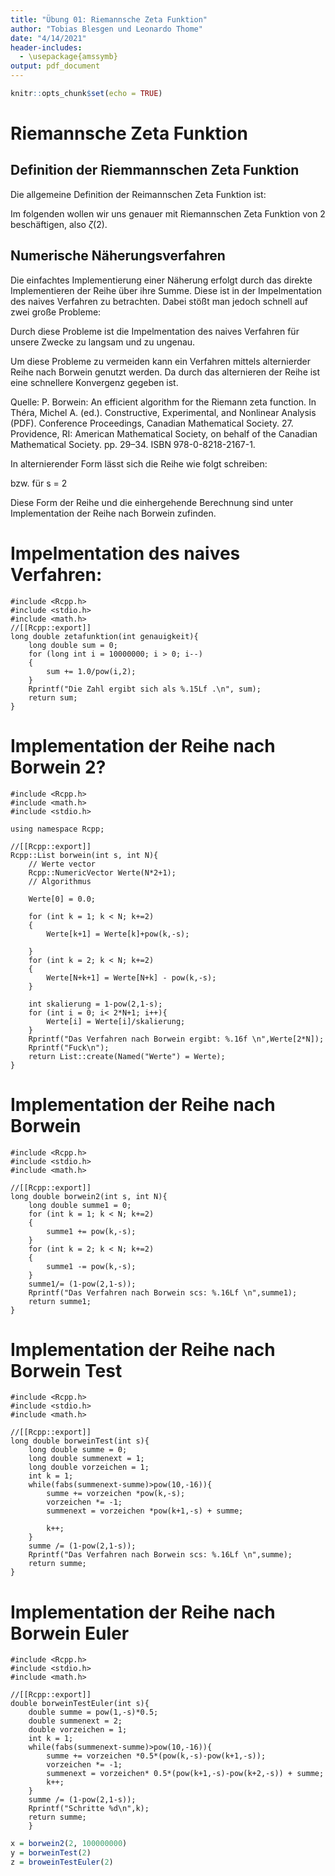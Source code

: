 ```yaml
---
title: "Übung 01: Riemannsche Zeta Funktion"
author: "Tobias Blesgen und Leonardo Thome"
date: "4/14/2021"
header-includes:
  - \usepackage{amssymb}
output: pdf_document
---
```


```r
knitr::opts_chunk$set(echo = TRUE)
```

# Riemannsche Zeta Funktion

## Definition der Riemmannschen Zeta Funktion

Die allgemeine Definition der Reimannschen Zeta Funktion ist:
\begin{equation}
    \zeta(s) = \sum_{k=1}^\infty \frac{1}{k^s} , s \in \mathbb{C} \\ {0}
\end{equation}

Im folgenden wollen wir uns genauer mit Riemannschen Zeta Funktion von 2 beschäftigen,
also $\zeta(2)$.
\begin{equation}
\zeta(2) = \sum_{k=1}^\infty \frac{1}{k^2}
\end{equation}

## Numerische Näherungsverfahren

Die einfachtes Implementierung einer Näherung erfolgt durch das direkte Implementieren der Reihe über ihre Summe.
Diese ist in der Impelmentation des naives Verfahren zu betrachten.
Dabei stößt man jedoch schnell auf zwei große Probleme:

\begin{enumerate}
    \item Die Konvergenz der Reihe in ihrer grundlegenden Form ist nicht sehr schnell und braucht daher viele Summenschritte
    bis ein außreichend genauer Wert erreicht wird.
    \item Das Addieren immer kleiner Zahlen ist für den Menschen kein Problem jedoch hat der Computer nur eine begrenzte Anhalen an
    Stellen für eine Zahl so sind die Zahlen irgendwann zu klein um auf die größere vorherige Zahl addiert zu werden. 
    Dies ist in der Regel kein Problem da zu dem Zeitpunkt die gewünschte Genauigkeit erreicht wurde, 
    jedoch tritt hier das Problem der langsamen Konvergenz auf durch das der Wert zu jenem Zeitpunk noch zu ungenau ist.  
\end{enumerate}

Durch diese Probleme ist die Impelmentation des naives Verfahren für unsere Zwecke zu langsam und zu ungenau.

Um diese Probleme zu vermeiden kann ein Verfahren mittels alternierder Reihe nach Borwein genutzt werden.
Da durch das alternieren der Reihe ist eine schnellere Konvergenz gegeben ist.

Quelle: P. Borwein: An efficient algorithm for the Riemann zeta function. In Théra, Michel A. (ed.). Constructive, Experimental, and Nonlinear Analysis (PDF). Conference Proceedings, Canadian Mathematical Society. 27. Providence, RI: American Mathematical Society, on behalf of the Canadian Mathematical Society. pp. 29–34. ISBN 978-0-8218-2167-1.

In alternierender Form lässt sich die Reihe wie folgt schreiben:

\begin{equation}
    \zeta(s) = \frac{1}{1-2^{1-s}} \, \sum_{k=1}^\infty \frac{-1^{k-1}}{k^s}
\end{equation}
bzw. für s = 2
\begin{equation}
    \zeta(s) = 2 \, \sum_{k=1}^\infty \frac{(-1)^{k-1}}{k^2}
\end{equation}

Diese Form der Reihe und die einhergehende Berechnung sind unter Implementation der Reihe nach Borwein zufinden.

# Impelmentation des naives Verfahren:
```Rcpp
#include <Rcpp.h>
#include <stdio.h>
#include <math.h>
//[[Rcpp::export]]
long double zetafunktion(int genauigkeit){
    long double sum = 0;
    for (long int i = 10000000; i > 0; i--)
    {
        sum += 1.0/pow(i,2);
    }
    Rprintf("Die Zahl ergibt sich als %.15Lf .\n", sum);
    return sum;
}
```



# Implementation der Reihe nach Borwein 2?
```Rcpp
#include <Rcpp.h>
#include <math.h>
#include <stdio.h>

using namespace Rcpp;

//[[Rcpp::export]]
Rcpp::List borwein(int s, int N){
    // Werte vector
    Rcpp::NumericVector Werte(N*2+1);
    // Algorithmus
    
    Werte[0] = 0.0;
    
    for (int k = 1; k < N; k+=2)
    {
        Werte[k+1] = Werte[k]+pow(k,-s);
        
    }
    for (int k = 2; k < N; k+=2)
    {
        Werte[N+k+1] = Werte[N+k] - pow(k,-s);
    }
    
    int skalierung = 1-pow(2,1-s);
    for (int i = 0; i< 2*N+1; i++){
        Werte[i] = Werte[i]/skalierung;
    }
    Rprintf("Das Verfahren nach Borwein ergibt: %.16f \n",Werte[2*N]);
    Rprintf("Fuck\n");
    return List::create(Named("Werte") = Werte);
}
```

# Implementation der Reihe nach Borwein
```Rcpp
#include <Rcpp.h>
#include <stdio.h>
#include <math.h>

//[[Rcpp::export]]
long double borwein2(int s, int N){
    long double summe1 = 0;
    for (int k = 1; k < N; k+=2)
    {
        summe1 += pow(k,-s);
    }
    for (int k = 2; k < N; k+=2)
    {
        summe1 -= pow(k,-s);
    }
    summe1/= (1-pow(2,1-s));
    Rprintf("Das Verfahren nach Borwein scs: %.16Lf \n",summe1);
    return summe1;
}
```

# Implementation der Reihe nach Borwein Test
```Rcpp
#include <Rcpp.h>
#include <stdio.h>
#include <math.h>

//[[Rcpp::export]]
long double borweinTest(int s){
    long double summe = 0;
    long double summenext = 1;
    long double vorzeichen = 1;
    int k = 1;
    while(fabs(summenext-summe)>pow(10,-16)){
        summe += vorzeichen *pow(k,-s);
        vorzeichen *= -1;
        summenext = vorzeichen *pow(k+1,-s) + summe;
        
        k++;
    }
    summe /= (1-pow(2,1-s));
    Rprintf("Das Verfahren nach Borwein scs: %.16Lf \n",summe);
    return summe;
}
```


# Implementation der Reihe nach Borwein Euler
```Rcpp
#include <Rcpp.h>
#include <stdio.h>
#include <math.h>

//[[Rcpp::export]]
double borweinTestEuler(int s){
    double summe = pow(1,-s)*0.5;
    double summenext = 2;
    double vorzeichen = 1;
    int k = 1;
    while(fabs(summenext-summe)>pow(10,-16)){
        summe += vorzeichen *0.5*(pow(k,-s)-pow(k+1,-s));
        vorzeichen *= -1;
        summenext = vorzeichen* 0.5*(pow(k+1,-s)-pow(k+2,-s)) + summe;
        k++;
    }
    summe /= (1-pow(2,1-s));
    Rprintf("Schritte %d\n",k);
    return summe;
    }
```



```r
x = borwein2(2, 100000000)
y = borweinTest(2)
z = broweinTestEuler(2)


```